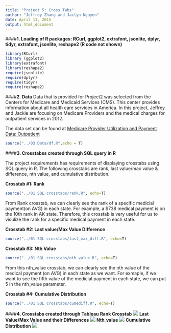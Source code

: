 ```yaml
---
title: "Project 5: Cross Tabs"
author: "Jeffrey Zhang and Jaclyn Nguyen"
date: April 13, 2015
output: html_document
---
```



####__1. Loading of R packages: RCurl, ggplot2, extrafont, jsonlite, dplyr, tidyr, extrafont, jsonlite, reshape2 (R code not shown)__

```r
library(RCurl)
library (ggplot2)
library(extrafont)
library(reshape2)
require(jsonlite)
require(dplyr)
require(tidyr)
require(reshape2)
```

####__2. Data__
Data that is provided for Project2 was selected from the Centers for Medicare and Medicaid Services (CMS). This center provides information about all health care services in America. In this project, Jeffrey and Jackie are focusing on Medicare Providers and the medical charges for outpatient services in 2012. 

The data set can be found at [Medicare Provider Utilization and Payment Data: Outpatient](http://www.cms.gov/Research-Statistics-Data-and-Systems/Statistics-Trends-and-Reports/Medicare-Provider-Charge-Data/Outpatient.html)

```r
source("../03 Data/df.R",echo = T)
```
####__3. Crosstabss created through SQL query in R__

The project requirements has requirements of displaying crosstabs using SQL query in R. The following crosstabs are rank, last value/max value & difference, nth value, and cumulative distribution.

__Crosstab #1: Rank__
```r
source("../01 SQL crosstabs/rank.R", echo=T)
```

From Rank crosstab, we can clearly see the rank of a specific medicial payment(on AVG) in each state. For example, a $738 medical payment is on the 10th rank in AK state. Therefore, this crosstab is very useful for us to visulize the rank for a specific medical payment in each state.

__Crosstab #2: Last value/Max Value Difference__
```r
source("../01 SQL crosstabs/last_max_diff.R", echo=T)
```

__Crosstab #3: Nth Value__
```r
source("../01 SQL crosstabs/nth_value.R", echo=T)
```

From this nth_value crosstab, we can clearly see the nth value of the medical payment (on AVG) in each state as we want. For exmaple, if we want to see the fifth value of the medicial payment in each state, we can put 5 in the nth_value parameter.

__Crosstab #4: Cumulative Distribution__

```r
source("../01 SQL crosstabs/cumediff.R", echo=T)
```
####__4. Crosstabs created through Tableau__
__Rank Crosstab__
![](./rank1.jpg)
__Last Value/Max Value and their Differences__
![](./diff1.jpg)
__Nth_value__
![](./nth_value_1st.jpg)
__Cumulative Distribution__
![](./Cume_dist.jpg)

```r
```

